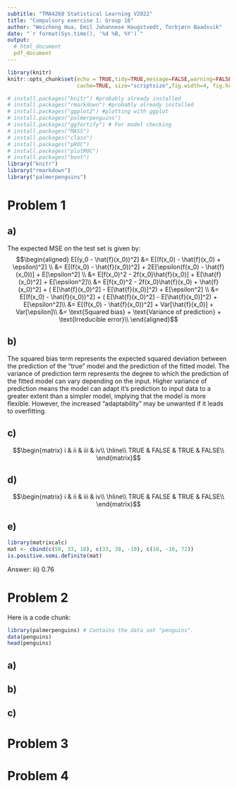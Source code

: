 ```yaml
---
subtitle: "TMA4268 Statistical Learning V2022"
title: "Compulsory exercise 1: Group 16"
author: "Weicheng Hua, Emil Johannese Haugstvedt, Torbjørn Baadsvik"
date: "`r format(Sys.time(), '%d %B, %Y')`"
output: 
  # html_document
  pdf_document
---
```

  
```r
library(knitr)
knitr::opts_chunk$set(echo = TRUE,tidy=TRUE,message=FALSE,warning=FALSE,strip.white=TRUE,prompt=FALSE,
                      cache=TRUE, size="scriptsize",fig.width=4, fig.height=3,fig.align = "center")

```

```r
# install.packages("knitr") #probably already installed
# install.packages("rmarkdown") #probably already installed
# install.packages("ggplot2") #plotting with ggplot
# install.packages("palmerpenguins")
# install.packages("ggfortify") # For model checking
# install.packages("MASS")
# install.packages("class")
# install.packages("pROC")
# install.packages("plotROC")
# install.packages("boot")
library("knitr")
library("rmarkdown")
library("palmerpenguins")
```

<!--  Etc (load all packages needed). -->


# Problem 1

## a)
The expected MSE on the test set is given by:
$$\begin{aligned}
  E[(y_0 - \hat{f}(x_0))^2] &= 
  E[(f(x_0) - \hat{f}(x_0) + \epsilon)^2] \\
  &= E[(f(x_0) - \hat{f}(x_0))^2] + 2E[\epsilon(f(x_0) - \hat{f}(x_0))] + E[\epsilon^2] \\
  &= E[f(x_0)^2 - 2f(x_0)\hat{f}(x_0)] + E[\hat{f}(x_0)^2] + E[\epsilon^2]\\
  &= E[f(x_0)^2 - 2f(x_0)\hat{f}(x_0) + \hat{f}(x_0)^2] 
  + ( E[\hat{f}(x_0)^2] - E[\hat{f}(x_0)]^2) + E[\epsilon^2] \\
  &= E[(f(x_0) - \hat{f}(x_0))^2] + ( E[\hat{f}(x_0)^2] - E[\hat{f}(x_0)]^2) + E[\epsilon^2]\\
  &= E[(f(x_0) - \hat{f}(x_0))^2] + Var[\hat{f}(x_0)] + Var[\epsilon]\\
  &= \text{Squared bias} + \text{Variance of prediction} + \text{Irreducible error}\\ 
\end{aligned}$$

## b)
The squared bias term represents the expected squared deviation between the prediction of the 
"true" model and the prediction of the fitted model.
The variance of prediction term represents the degree to which the prediction of
the fitted model can vary depending on the input. Higher variance of
prediction means the model can adapt it's prediction to input data to a greater extent
than a simpler model, implying that the model is more flexible. 
However, the increased "adaptability" may be unwanted if it leads to overfitting.

## c)
$$\begin{matrix}
i & ii & iii & iv\\ 
\hline\\
TRUE & FALSE & TRUE & FALSE\\
\end{matrix}$$

## d)
$$\begin{matrix}
i & ii & iii & iv\\ 
\hline\\
TRUE & FALSE & TRUE & FALSE\\
\end{matrix}$$

## e)
```r
library(matrixcalc)
mat <- cbind(c(50, 33, 18), c(33, 38, -10), c(18, -10, 72))
is.positive.semi.definite(mat)
```

Answer: iii) 0.76
 

# Problem 2

Here is a code chunk:

```r
library(palmerpenguins) # Contains the data set "penguins".
data(penguins)
head(penguins)
```


## a)

## b) 
 
## c)


# Problem 3

# Problem 4
 